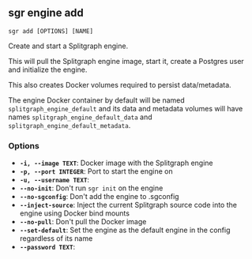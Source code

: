 
## sgr engine add

```sgr add [OPTIONS] [NAME]```

Create and start a Splitgraph engine.

This will pull the Splitgraph engine image, start it, create a Postgres user and initialize
the engine.

This also creates Docker volumes required to persist data/metadata.

The engine Docker container by default will be named `splitgraph_engine_default` and
its data and metadata volumes will have names `splitgraph_engine_default_data` and
`splitgraph_engine_default_metadata`.

### Options

  * **`-i, --image TEXT`**: Docker image with the Splitgraph engine
  * **`-p, --port INTEGER`**: Port to start the engine on
  * **`-u, --username TEXT`**: 
  * **`--no-init`**: Don't run `sgr init` on the engine
  * **`--no-sgconfig`**: Don't add the engine to .sgconfig
  * **`--inject-source`**: Inject the current Splitgraph source code into the engine using Docker bind mounts
  * **`--no-pull`**: Don't pull the Docker image
  * **`--set-default`**: Set the engine as the default engine in the config regardless of its name
  * **`--password TEXT`**: 
